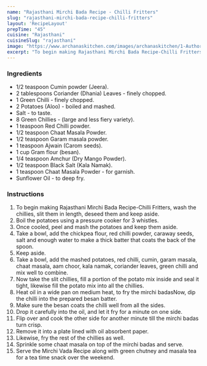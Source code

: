 ---
name: "Rajasthani Mirchi Bada Recipe - Chilli Fritters"
slug: "rajasthani-mirchi-bada-recipe-chilli-fritters"
layout: 'RecipeLayout'
prepTime: "45"
cuisine: "Rajasthani"
cuisineSlug: "rajasthani"
image: "https://www.archanaskitchen.com/images/archanaskitchen/1-Author/nithya.anantham/Mirchi_Bada_Recipe_Chilli_Fritters.jpg"
excerpt: "To begin making Rajasthani Mirchi Bada Recipe-Chilli Fritters, wash the chillies, slit them in length, deseed them and keep aside"
---

### Ingredients

- 1/2 teaspoon Cumin powder (Jeera).
- 2 tablespoons Coriander (Dhania) Leaves - finely chopped.
- 1 Green Chilli - finely chopped.
- 2 Potatoes (Aloo) - boiled and mashed.
- Salt - to taste.
- 8 Green Chillies - (large and less fiery variety).
- 1 teaspoon Red Chilli powder.
- 1/2 teaspoon Chaat Masala Powder.
- 1/2 teaspoon Garam masala powder.
- 1 teaspoon Ajwain (Carom seeds).
- 1 cup Gram flour (besan).
- 1/4 teaspoon Amchur (Dry Mango Powder).
- 1/2 teaspoon Black Salt (Kala Namak).
- 1 teaspoon Chaat Masala Powder - for garnish.
- Sunflower Oil - to deep fry.

### Instructions

1. To begin making Rajasthani Mirchi Bada Recipe-Chilli Fritters, wash the chillies, slit them in length, deseed them and keep aside.
1. Boil the potatoes using a pressure cooker for 3 whistles.
1. Once cooled, peel and mash the potatoes and keep  them aside.
1. Take a bowl, add the chickpea flour, red chilli powder, caraway seeds, salt and enough water to make a thick batter that coats the back of the spoon.
1. Keep aside.
1. Take a bowl, add the mashed potatoes, red chilli, cumin, garam masala, chaat masala, aam choor, kala namak, coriander leaves, green chilli and mix well to combine.
1. Now take the slit chillies, fill a portion of the potato mix inside and seal it tight, likewise fill the potato mix into all the chillies.
1. Heat oil in a wide pan on medium heat, to fry the mirchi badasNow, dip the chilli into the prepared besan batter.
1. Make sure the besan coats the chilli well from all the sides.
1. Drop it carefully into the oil, and let it fry for a minute on one side.
1. Flip over and cook the other side for another minute till the mirchi badas turn crisp.
1. Remove it into a plate lined with oil absorbent paper.
1. Likewise, fry the rest of the chillies as well.
1. Sprinkle some chaat masala on top of the mirchi badas and serve.
1. Serve the Mirchi Vada Recipe along with green chutney and masala tea for a tea time snack over the weekend.
